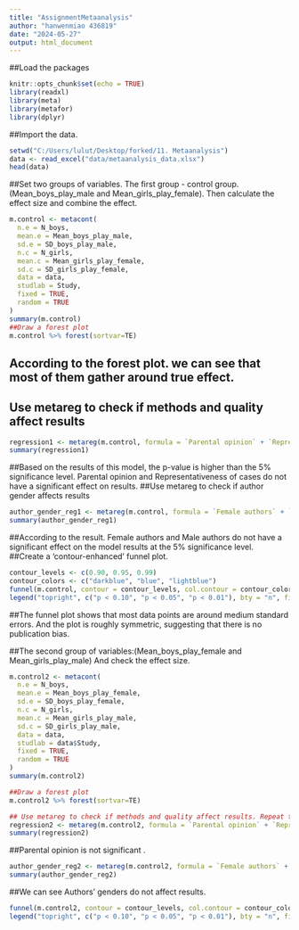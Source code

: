 ```yaml
---
title: "AssignmentMetaanalysis"
author: "hanwenmiao 436819"
date: "2024-05-27"
output: html_document
---
```

##Load the packages
```r
knitr::opts_chunk$set(echo = TRUE)
library(readxl)
library(meta)
library(metafor)
library(dplyr)
```
##Import the data.
```r
setwd("C:/Users/lulut/Desktop/forked/11. Metaanalysis")
data <- read_excel("data/metaanalysis_data.xlsx")
head(data)
```
##Set two groups of variables. The first group - control group.(Mean_boys_play_male and Mean_girls_play_female). Then calculate the effect size and combine the effect.
```r
m.control <- metacont(
  n.e = N_boys,
  mean.e = Mean_boys_play_male,
  sd.e = SD_boys_play_male,
  n.c = N_girls,
  mean.c = Mean_girls_play_female,
  sd.c = SD_girls_play_female,
  data = data,
  studlab = Study,
  fixed = TRUE,
  random = TRUE
)
summary(m.control)
##Draw a forest plot
m.control %>% forest(sortvar=TE)
```
## According to the forest plot. we can see that most of them gather around true effect.
## Use metareg to check if methods and quality affect results
```r
regression1 <- metareg(m.control, formula = `Parental opinion` + `Representativeness of cases`)
summary(regression1)
```
##Based on the results of this model, the p-value is higher than the 5% significance level. Parental opinion and Representativeness of cases do not have a significant effect on results.
##Use metareg to check if author gender affects results
```r
author_gender_reg1 <- metareg(m.control, formula = `Female authors` + `Male authors`)
summary(author_gender_reg1)
```
##According to the result. Female authors and Male authors do not have a significant effect on the model results at the 5% significance level.
##Create a 'contour-enhanced' funnel plot.
```r
contour_levels <- c(0.90, 0.95, 0.99)
contour_colors <- c("darkblue", "blue", "lightblue")
funnel(m.control, contour = contour_levels, col.contour = contour_colors)
legend("topright", c("p < 0.10", "p < 0.05", "p < 0.01"), bty = "n", fill = contour_colors)
```
##The funnel plot shows that most data points are around medium standard errors. And the plot is roughly symmetric, suggesting that there is no publication bias.

##The second group of variables:(Mean_boys_play_female and Mean_girls_play_male) And check the effect size.
```r
m.control2 <- metacont(
  n.e = N_boys,
  mean.e = Mean_boys_play_female,
  sd.e = SD_boys_play_female,
  n.c = N_girls,
  mean.c = Mean_girls_play_male,
  sd.c = SD_girls_play_male,
  data = data,
  studlab = data$Study,
  fixed = TRUE,
  random = TRUE
)
summary(m.control2)

##Draw a forest plot
m.control2 %>% forest(sortvar=TE)
```

```r
## Use metareg to check if methods and quality affect results. Repeat the previous steps. 
regression2 <- metareg(m.control2, formula = `Parental opinion` + `Representativeness of cases`)
summary(regression2)
```
##Parental opinion is not significant .

```r
author_gender_reg2 <- metareg(m.control2, formula = `Female authors` + `Male authors`)
summary(author_gender_reg2)
```
##We can see Authors' genders do not affect results.
```r
funnel(m.control2, contour = contour_levels, col.contour = contour_colors)
legend("topright", c("p < 0.10", "p < 0.05", "p < 0.01"), bty = "n", fill = contour_colors)
```
